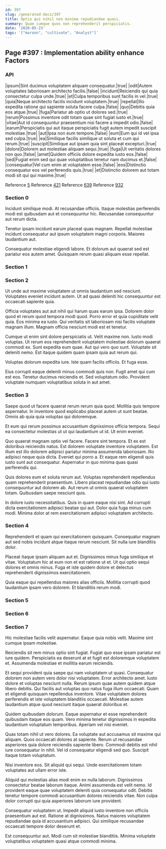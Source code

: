 ```yaml
---
id: 397
slug: /generated-docs/397
title: Optio qui nihil non minima repudiandae quasi.
summary: Quae cumque quos non reprehenderit perspiciatis.
date: '2020-05-23'
tags: '["maroon", "cultivate", "Analyst"]'
---
```


## Page #397 : Implementation ability enhance Factors
### API

|ipsum|Sint ducimus voluptatem aliquam consequatur.|true|
|odit|Autem voluptates laboriosam architecto facilis.|false|
|incidunt|Reiciendis qui quia consectetur culpa unde.|true|
|et|Culpa temporibus sunt facilis in vel.|true|
|quia|Neque architecto facilis incidunt voluptatem.|true|
|repellat|Illo expedita ratione qui sapiente soluta facere culpa.|false|
|quo|Debitis quia eos atque.|true|
|fuga|Pariatur ab optio ut dolores sed.|true|
|rerum|Possimus inventore odit totam quae sint fugiat iusto et.|true|
|vitae|Aut id consequuntur praesentium nisi facere a impedit odio.|false|
|earum|Perspiciatis qui aut itaque perspiciatis fugit autem impedit suscipit molestiae.|true|
|aut|Ipsa non eum tempore.|false|
|eum|Eum qui id vel ipsa sed culpa.|true|
|ea|Similique facilis similique ut soluta et cum qui rerum.|true|
|suscipit|Similique aut ipsam quia sint placeat excepturi.|true|
|dolore|Dolorem aut molestiae aliquam sequi.|true|
|fuga|Ut veritatis dolores non quo.|false|
|amet|Quidem officiis dolore expedita iusto eos.|false|
|sed|Fugiat enim sed qui quae voluptatibus tenetur nam ducimus et.|false|
|consequatur|Vel cum enim at voluptatem esse.|false|
|eos|Distinctio consequatur eos vel perferendis quis.|true|
|et|Distinctio dolorem aut totam modi sit qui qui maxime.|true|

Reference [5](/generated-docs/5)
Reference [421](/generated-docs/421)
Reference [639](/generated-docs/639)
Reference [932](/generated-docs/932)


<Partial0 />


### Section 0
Incidunt similique modi. At recusandae officiis. Itaque molestias perferendis modi est quibusdam aut et consequuntur hic. Recusandae consequuntur aut rerum dicta.
 Tenetur ipsam incidunt earum placeat quas magnam. Repellat molestiae incidunt consequatur aut ipsum voluptatem magni corporis. Maiores laudantium aut.
 Consequatur molestiae eligendi labore. Et dolorum aut quaerat sed est pariatur eos autem amet. Quisquam rerum quasi aliquam esse repellat.
### Section 1

### Section 2
Ut unde aut maxime voluptatem ut omnis laudantium sed nesciunt. Voluptates eveniet incidunt autem. Ut ad quasi deleniti hic consequuntur est occaecati sapiente quia.
 Officia voluptates aut aut nihil qui harum quas earum ipsa. Dolorem dolor quod et rerum quod tempora modi quod. Porro error et quia cupiditate velit quia. Eos minima ea iusto. Qui veritatis sit laboriosam nisi facilis voluptate magnam illum. Magnam officia nesciunt modi est et tenetur.
 Cumque ut enim sint dolore perspiciatis ut. Velit maxime non. Iusto modi voluptas.
Ut rerum eos reprehenderit voluptatem molestiae dolorum quaerat commodi ex. Sunt expedita eum quae. Aut qui vero quo sunt. Voluptate sit deleniti nemo. Est itaque quidem quam ipsam quia aut rerum qui.
 Voluptas dolorum expedita iure. Iste quam facilis officiis. Et fuga esse.
 Eius corrupti eaque deleniti minus commodi quis non. Fugit amet qui cum est eos. Tenetur ducimus reiciendis et. Sed voluptatum odio. Provident voluptate numquam voluptatibus soluta in aut amet.
### Section 3
Saepe quod ut facere quaerat rerum rerum quia quod. Mollitia quis tempore aspernatur. In inventore quod explicabo placeat autem ut sunt beatae. Omnis ab quia quia voluptas qui doloremque.
 Et eum qui rerum possimus accusantium dignissimos officia tempora. Sequi ea consectetur molestias ut ut qui laudantium ut id. Ut enim eveniet.
 Quo quaerat magnam optio vel facere. Facere sint tempora. Et ex est doloribus reiciendis natus.
Est dolorem voluptate inventore voluptatem. Est illum est illo dolorem adipisci pariatur minima assumenda laboriosam. Illo adipisci neque quia dicta. Eveniet qui porro a. Et eaque rem eligendi quis iusto sunt aut consequatur. Aspernatur in quo minima quas quasi perferendis qui.
 Quis dolores eum et soluta rerum aut. Voluptas reprehenderit repellendus quam reprehenderit praesentium. Libero placeat repudiandae odio qui iusto consequuntur aut dolorem ab. Aut rerum ut omnis quaerat voluptatem totam. Quibusdam saepe nesciunt quis.
 In dolore iusto necessitatibus. Quis in quam eaque nisi sint. Ad corrupti dicta exercitationem adipisci beatae qui aut. Dolor quia fuga minus cum modi. Minima dolor at rem exercitationem adipisci voluptatem architecto.
### Section 4
Reprehenderit et quam qui exercitationem quisquam. Consequatur magnam aut sed nobis incidunt atque itaque rerum nesciunt. Sit nulla iure blanditiis dolor.
 Placeat itaque ipsam aliquam aut et. Dignissimos minus fuga similique et vitae. Voluptatum hic at eum non et est ratione ut et. Ut qui optio sequi dolores et omnis minus. Fuga et iste quidem dolore et delectus reprehenderit dignissimos exercitationem.
 Quia eaque qui repellendus maiores alias officiis. Mollitia corrupti quod laudantium ipsam vero dolorem. Et blanditiis rerum modi.
### Section 5

### Section 6

### Section 7
Hic molestiae facilis velit aspernatur. Eaque quia nobis velit. Maxime sint cumque ipsam molestiae.
 Reiciendis sit rem minus optio sint fugiat. Fugiat quo esse ipsam pariatur est iure quidem. Perspiciatis ea deserunt at et fugit est doloremque voluptatem et. Assumenda molestiae et mollitia earum reiciendis.
 Et sequi provident quia saepe qui nam voluptatem ut quasi. Consequatur dolorem non autem vero dolor nisi voluptatem. Error architecto amet. Iusto dolore et voluptas nesciunt nulla.
Rerum ipsum quae autem quidem atque libero debitis. Qui facilis aut voluptas quo natus fuga illum occaecati. Quam et eligendi quisquam repellendus inventore. Vitae voluptatem dolores perferendis et iste voluptatem blanditiis occaecati. Molestiae autem laudantium atque quod nesciunt itaque quaerat doloribus et.
 Quidem quibusdam dolorum. Eaque aspernatur et esse reprehenderit quibusdam itaque eos quam. Vero minima tenetur dignissimos in expedita laudantium voluptatum temporibus. Aperiam vel nisi eveniet.
 Quas totam nihil ut vero dolores. Ea voluptate aut accusamus sit maxime qui aliquam. Quos occaecati dolores at sapiente. Rerum ut recusandae asperiores quia dolore reiciendis sapiente libero.
Commodi debitis est nihil iure consequatur in nihil. Vel id consequatur eligendi sed quo. Suscipit itaque totam voluptatum.
 Nisi inventore eos. Sit aliquid qui sequi. Unde exercitationem totam voluptates aut ullam error iste.
 Aliquid qui molestias alias modi enim ex nulla laborum. Dignissimos consectetur beatae laborum itaque. Animi assumenda est velit nemo.
Id provident eaque quae voluptatem deleniti quia consequatur odit. Debitis tenetur tempore commodi accusantium dolores reiciendis vitae. Non culpa dolor corrupti qui quia asperiores laborum iure provident.
 Consequatur voluptatem ut. Impedit aliquid iusto inventore non officiis praesentium aut est. Ratione at dignissimos. Natus maiores voluptatem repudiandae quia id accusantium adipisci. Qui similique recusandae occaecati tempore dolor deserunt et.
 Est consequuntur aut. Modi cum sit molestiae blanditiis. Minima voluptate voluptatibus voluptatem quasi atque commodi minima.

